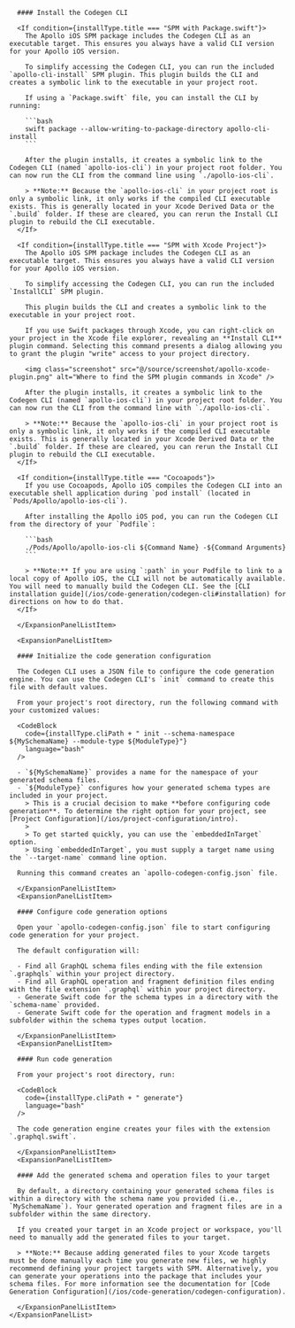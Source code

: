 
<a name="spm-setup-codegen" />
<For of={[{
  title: "SPM with Package.swift",
  cliPath: "./apollo-ios-cli",
  moduleTypeOption: "`.swiftPackageManager`",
}, {
  title: "SPM with Xcode Project",
  cliPath: "./apollo-ios-cli",
  moduleTypeOption: "`.swiftPackageManager`",
}, {
  title: "Cocoapods",
  cliPath: "./Pods/Apollo/apollo-ios-cli",
  moduleTypeOption: "`.other`",
}]} as="installType">
  <a name={`spm-${installType.title.toLowerCase().replace(/ /g, "-")}`} />

  <ExpansionPanel title={installType.title}>
    <ExpansionPanelList>
      <ExpansionPanelListItem>

      #### Install the Codegen CLI

      <If condition={installType.title === "SPM with Package.swift"}>
        The Apollo iOS SPM package includes the Codegen CLI as an executable target. This ensures you always have a valid CLI version for your Apollo iOS version.

        To simplify accessing the Codegen CLI, you can run the included `apollo-cli-install` SPM plugin. This plugin builds the CLI and creates a symbolic link to the executable in your project root.

        If using a `Package.swift` file, you can install the CLI by running:

        ```bash
        swift package --allow-writing-to-package-directory apollo-cli-install
        ```

        After the plugin installs, it creates a symbolic link to the Codegen CLI (named `apollo-ios-cli`) in your project root folder. You can now run the CLI from the command line using `./apollo-ios-cli`.

        > **Note:** Because the `apollo-ios-cli` in your project root is only a symbolic link, it only works if the compiled CLI executable exists. This is generally located in your Xcode Derived Data or the `.build` folder. If these are cleared, you can rerun the Install CLI plugin to rebuild the CLI executable.
      </If>

      <If condition={installType.title === "SPM with Xcode Project"}>
        The Apollo iOS SPM package includes the Codegen CLI as an executable target. This ensures you always have a valid CLI version for your Apollo iOS version.

        To simplify accessing the Codegen CLI, you can run the included `InstallCLI` SPM plugin.

        This plugin builds the CLI and creates a symbolic link to the executable in your project root.

        If you use Swift packages through Xcode, you can right-click on your project in the Xcode file explorer, revealing an **Install CLI** plugin command. Selecting this command presents a dialog allowing you to grant the plugin "write" access to your project directory.

        <img class="screenshot" src="@/source/screenshot/apollo-xcode-plugin.png" alt="Where to find the SPM plugin commands in Xcode" />

        After the plugin installs, it creates a symbolic link to the Codegen CLI (named `apollo-ios-cli`) in your project root folder. You can now run the CLI from the command line with `./apollo-ios-cli`.

        > **Note:** Because the `apollo-ios-cli` in your project root is only a symbolic link, it only works if the compiled CLI executable exists. This is generally located in your Xcode Derived Data or the `.build` folder. If these are cleared, you can rerun the Install CLI plugin to rebuild the CLI executable.
      </If>

      <If condition={installType.title === "Cocoapods"}>
        If you use Cocoapods, Apollo iOS compiles the Codegen CLI into an executable shell application during `pod install` (located in `Pods/Apollo/apollo-ios-cli`).

        After installing the Apollo iOS pod, you can run the Codegen CLI from the directory of your `Podfile`:

        ```bash
        ./Pods/Apollo/apollo-ios-cli ${Command Name} -${Command Arguments}
        ```

        > **Note:** If you are using `:path` in your Podfile to link to a local copy of Apollo iOS, the CLI will not be automatically available. You will need to manually build the Codegen CLI. See the [CLI installation guide](/ios/code-generation/codegen-cli#installation) for directions on how to do that.
      </If>

      </ExpansionPanelListItem>

      <ExpansionPanelListItem>

      #### Initialize the code generation configuration

      The Codegen CLI uses a JSON file to configure the code generation engine. You can use the Codegen CLI's `init` command to create this file with default values.

      From your project's root directory, run the following command with your customized values:

      <CodeBlock
        code={installType.cliPath + " init --schema-namespace ${MySchemaName} --module-type ${ModuleType}"}
        language="bash"
      />

      - `${MySchemaName}` provides a name for the namespace of your generated schema files.
      - `${ModuleType}` configures how your generated schema types are included in your project.
        > This is a crucial decision to make **before configuring code generation**. To determine the right option for your project, see [Project Configuration](/ios/project-configuration/intro).
        >
        > To get started quickly, you can use the `embeddedInTarget` option.
        > Using `embeddedInTarget`, you must supply a target name using the `--target-name` command line option.

      Running this command creates an `apollo-codegen-config.json` file.

      </ExpansionPanelListItem>
      <ExpansionPanelListItem>

      #### Configure code generation options

      Open your `apollo-codegen-config.json` file to start configuring code generation for your project.

      The default configuration will:

      - Find all GraphQL schema files ending with the file extension `.graphqls` within your project directory.
      - Find all GraphQL operation and fragment definition files ending with the file extension `.graphql` within your project directory.
      - Generate Swift code for the schema types in a directory with the `schema-name` provided.
      - Generate Swift code for the operation and fragment models in a subfolder within the schema types output location.

      </ExpansionPanelListItem>
      <ExpansionPanelListItem>

      #### Run code generation

      From your project's root directory, run:

      <CodeBlock
        code={installType.cliPath + " generate"}
        language="bash"
      />

      The code generation engine creates your files with the extension `.graphql.swift`.

      </ExpansionPanelListItem>
      <ExpansionPanelListItem>

      #### Add the generated schema and operation files to your target

      By default, a directory containing your generated schema files is within a directory with the schema name you provided (i.e., `MySchemaName`). Your generated operation and fragment files are in a subfolder within the same directory.

      If you created your target in an Xcode project or workspace, you'll need to manually add the generated files to your target.

      > **Note:** Because adding generated files to your Xcode targets must be done manually each time you generate new files, we highly recommend defining your project targets with SPM. Alternatively, you can generate your operations into the package that includes your schema files. For more information see the documentation for [Code Generation Configuration](/ios/code-generation/codegen-configuration).

      </ExpansionPanelListItem>
    </ExpansionPanelList>
  </ExpansionPanel>
</For>
